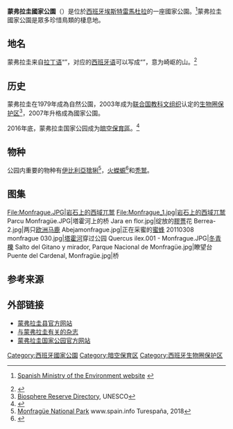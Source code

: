 {{Infobox protected area 2
| name = 
蒙弗拉圭國家公園| iucn_category = II
| photo = Salto del Gitano, Parque Nacional de Monfragüe.jpg
| photo_caption = ''Salto del Gitano''
| location = [[埃斯特雷馬杜拉|埃斯特雷馬杜拉]]
| map = Spain
| relief = yes
| coordinates = {{coord|39|50|27|N|6|01|48|W|region:ES|format=dms|display=inline,title}}
| area = 18,118[[公顷|公顷]]<ref>{{cite book|language=en |author=Michelin |title=Michelin Green Guide Spain |date=2016 |publisher=Michelin Travel & Lifestyle |isbn=9782067208537 |edition=11 |url=https://books.google.com.hk/books?id=VLrNCwAAQBAJ&lpg=PT37&dq=Parque%20Nacional%20Monfrag%C3%BCe&hl=zh-CN&pg=PT37#v=onepage&q=Parque%20Nacional%20Monfrag%C3%BCe&f=false}}</ref>
| established = 2007年<ref>{{cite book |author1=Antonio FERNÁNDEZ FERNÁNDEZ |title=Ordenación del territorio y medio ambiente |date=2007 |language=en|publisher=Editorial UNED |isbn=9788436263060 |url=https://books.google.com.hk/books?id=Epj_pgcUYIwC&lpg=PT438&dq=Parque%20Nacional%20Monfrag%C3%BCe&hl=zh-CN&pg=PT438#v=onepage&q=Parque%20Nacional%20Monfrag%C3%BCe&f=false}}</ref>
| visitation_num = 288,644<ref>{{cite web |title=Anuario Nacional de Estadística. Número de visitas a los parques nacionales |url=http://www.ine.es/prodyser/pubweb/anuario17/anu17_01entor.pdf |publisher=INE |accessdate=2018-11-20}}</ref>
| visitation_year = 2015年
| governing_body =
}}
'''蒙弗拉圭國家公園'''（{{lang-es|Parque nacional de Monfragüe}}）是位於[[西班牙|西班牙]][[埃斯特雷馬杜拉|埃斯特雷馬杜拉]]的一座國家公園。<ref>{{es icon}}
[http://reddeparquesnacionales.mma.es/en/parques/monfrague/historia.htm Spanish Ministry of the Environment website] {{webarchive|url=https://web.archive.org/web/20100107181532/http://reddeparquesnacionales.mma.es/en/parques/monfrague/historia.htm |date=2010-01-07 }}</ref>蒙弗拉圭國家公園是眾多珍惜鳥類的棲息地。

==地名==
蒙弗拉圭来自[[拉丁语|拉丁语]]“{{lang|la|Monsfragorum}}”，对应的[[西班牙语|西班牙语]]可以写成“{{lang|es|monte fragoso}}”，意为崎岖的山。<ref>{{cite web |author1=Ministerio de Agricultura y Pesca |title=Monfragüe: Historia |url=http://www.mapama.gob.es/es/red-parques-nacionales/nuestros-parques/monfrague/historia/default.aspx |accessdate=2018-11-20 |language=es}}</ref>

==历史==
蒙弗拉圭在1979年成為自然公園，2003年成为[[联合国教科文组织|联合国教科文组织]]认定的[[生物圈保护区|生物圈保护区]]<ref>[http://www.unesco.org/mabdb/br/brdir/directory/biores.asp?code=SPA+25&mode=all Biosphere Reserve Directory], UNESCO</ref>，2007年升格成為國家公園。

2016年底，蒙弗拉圭国家公园成为[[暗空保育區|暗空保育區]]。<ref>{{cite web |author=PlanVex |title=Monfragüe distinguido como Destino Starlight de Extremadura |url=http://planvex.es/web/2016/12/destino-starlight-de-extremadura/ |accessdate=2018-11-20}}</ref>

==物种==
公园内重要的物种有[[伊比利亞猞猁|伊比利亞猞猁]]<ref name=tures>[http://www.spain.info/en/que-quieres/naturaleza/espacios-naturales/parque_nacional_de_monfrague.html Monfragüe National Park] www.spain.info Turespaña, 2018</ref>，[[火蠑螈|火蠑螈]]<ref name="fauna">{{cite web|url=http://reddeparquesnacionales.mma.es/parques/monfrague/fauna/fauna.htm|title=Parque Nacional de Monfragüe. Fauna|editor=Ministerio de Medio Ambiente y Medio rural y Marino|accessdate=2013-05-06|archiveurl=https://web.archive.org/web/20130611083151/http://reddeparquesnacionales.mma.es/parques/monfrague/fauna/fauna.htm|archivedate= 2013-06-11}}</ref>和[[秃鹫_(物种)|秃鹫]]。

==图集==
{{wide image|Monfrague pan.jpg|900px|align-cap=center|从蒙弗拉圭城堡俯瞰公园}}
<gallery mode=packed>
File:Monfrague.JPG|岩石上的[[西域兀鹫|西域兀鹫]]
File:Monfrague_1.jpg|岩石上的西域兀鹫
Parcu Monfragüe.JPG|塔霍河上的桥
Jara en flor.jpg|绽放的[[膠薔樹|膠薔]]花
Berrea-2.jpg|两只[[欧洲马鹿|欧洲马鹿]]
Abejamonfrague.jpg|正在采蜜的[[蜜蜂|蜜蜂]]
20110308 monfrague 030.jpg|[[塔霍河|塔霍河]]穿过公园
Quercus ilex.001 - Monfrague.JPG|[[冬青櫟|冬青櫟]]
Salto del Gitano y mirador, Parque Nacional de Monfragüe.jpg|瞭望台
Puente del Cardenal, Monfragüe.jpg|桥
</gallery>

==参考来源==
{{reflist}}

==外部链接==
{{commons category|Monfragüe}}
*[http://www.magrama.gob.es/es/red-parques-nacionales/nuestros-parques/monfrague/ 蒙弗拉圭县官方网站] {{Wayback|url=http://www.magrama.gob.es/es/red-parques-nacionales/nuestros-parques/monfrague/ |date=20161017092730 }}{{es}}
*[https://web.archive.org/web/20100107111625/http://reddeparquesnacionales.mma.es/en/parques/monfrague/novedades/pdf/monf_almena_06.pdf 与蒙弗拉圭有关的杂志]{{en}}
*[http://www.parquenacionaldemonfrague.com/ 蒙弗拉圭国家公园官方网站]{{es}}

{{西班牙国家公园}}
{{Authority control}}
[[Category:西班牙國家公園|Category:西班牙國家公園]]
[[Category:暗空保育区|Category:暗空保育区]]
[[Category:西班牙生物圈保护区|Category:西班牙生物圈保护区]]